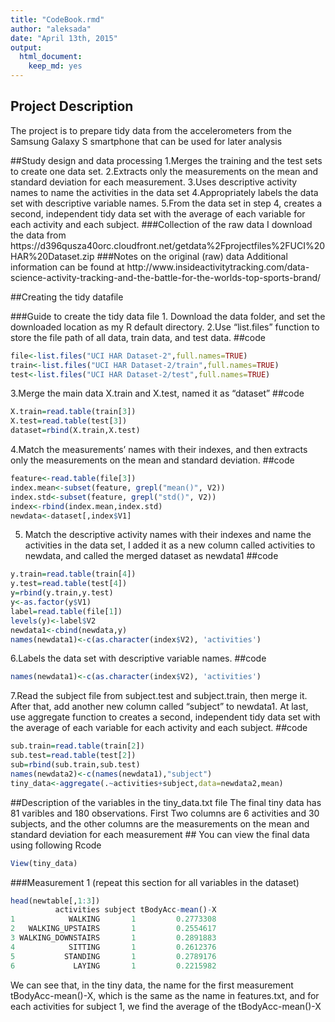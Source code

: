 ```yaml
---
title: "CodeBook.rmd"
author: "aleksada"
date: "April 13th, 2015"
output:
  html_document:
    keep_md: yes
---
```


## Project Description
The project is to prepare tidy data from the accelerometers from the Samsung Galaxy S smartphone that can be used for later analysis

##Study design and data processing
1.Merges the training and the test sets to create one data set.
2.Extracts only the measurements on the mean and standard deviation for each measurement. 
3.Uses descriptive activity names to name the activities in the data set
4.Appropriately labels the data set with descriptive variable names. 
5.From the data set in step 4, creates a second, independent tidy data set with the average of each variable for each activity and each subject.
###Collection of the raw data
I download the data from 
https://d396qusza40orc.cloudfront.net/getdata%2Fprojectfiles%2FUCI%20HAR%20Dataset.zip
###Notes on the original (raw) data 
Additional information can be found at 
http://www.insideactivitytracking.com/data-science-activity-tracking-and-the-battle-for-the-worlds-top-sports-brand/

##Creating the tidy datafile

###Guide to create the tidy data file
1. Download the data folder, and set the downloaded location as my R default directory.
2.Use "list.files" function to store the file path of all data, train data, and test data.
##code
```r
file<-list.files("UCI HAR Dataset-2",full.names=TRUE)
train<-list.files("UCI HAR Dataset-2/train",full.names=TRUE)
test<-list.files("UCI HAR Dataset-2/test",full.names=TRUE)
```
3.Merge the main data X.train and X.test, named it as "dataset" 
##code
```r
X.train=read.table(train[3])
X.test=read.table(test[3])
dataset=rbind(X.train,X.test)
```
4.Match the measurements' names with their indexes, and then extracts only the measurements on the mean and standard deviation. 
##code
```r
feature<-read.table(file[3])
index.mean<-subset(feature, grepl("mean()", V2))
index.std<-subset(feature, grepl("std()", V2))
index<-rbind(index.mean,index.std)
newdata<-dataset[,index$V1]
```
5. Match the descriptive activity names with their indexes and name the activities in the data set, I added it as a new column called activities to newdata, and called the merged dataset as newdata1
##code
```r
y.train=read.table(train[4])
y.test=read.table(test[4])
y=rbind(y.train,y.test)
y<-as.factor(y$V1)
label=read.table(file[1])
levels(y)<-label$V2
newdata1<-cbind(newdata,y)
names(newdata1)<-c(as.character(index$V2), 'activities') 
```
6.Labels the data set with descriptive variable names. 
##code
```r
names(newdata1)<-c(as.character(index$V2), 'activities') 
```
7.Read the subject file from subject.test and subject.train, then merge it.
After that, add another new column called "subject" to newdata1.
At last, use aggregate function to creates a second, independent tidy data set with the average of each variable for each activity and each subject.
##code
```r
sub.train=read.table(train[2])
sub.test=read.table(test[2])
sub=rbind(sub.train,sub.test)
names(newdata2)<-c(names(newdata1),"subject")
tiny_data<-aggregate(.~activities+subject,data=newdata2,mean)
```

##Description of the variables in the tiny_data.txt file
The final tiny data has 81 varibles and 180 observations.
First Two columns are 6 activities and 30 subjects, and the other columns are the measurements on the mean and standard deviation for each measurement
## You can view the final data using following Rcode
```r
View(tiny_data)
```
###Measurement 1 (repeat this section for all variables in the dataset)
```r
head(newtable[,1:3])
          activities subject tBodyAcc-mean()-X
1            WALKING       1         0.2773308
2   WALKING_UPSTAIRS       1         0.2554617
3 WALKING_DOWNSTAIRS       1         0.2891883
4            SITTING       1         0.2612376
5           STANDING       1         0.2789176
6             LAYING       1         0.2215982
```
We can see that, in the tiny data, the name for the first measurement tBodyAcc-mean()-X, which is the same as the name in features.txt, and for each activities for subject 1, we find the average of the tBodyAcc-mean()-X
